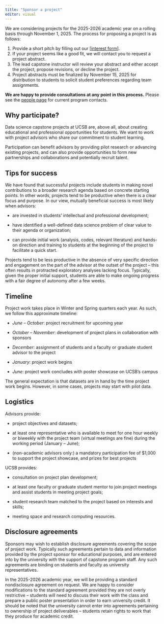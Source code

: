```yaml
---
title: "Sponsor a project"
editor: visual
---
```


We are considering projects for the 2025-2026 academic year on a rolling basis through November 1, 2025. The process for proposing a project is as follows:

1.  Provide a short pitch by filling out our \[[interest form](https://forms.gle/kD9v9sJ5V2XxNF9N6)\].
2.  If your project seems like a good fit, we will contact you to request a project abstract.
3.  The lead capstone instructor will review your abstract and either accept the project, propose revisions, or decline the project.
4.  Project abstracts must be finalized by November 15, 2025 for distribution to students to solicit student preferences regarding team assignments.

**We are happy to provide consultations at any point in this process.** Please see the [people page](people.qmd) for current program contacts.

## Why participate?

Data science capstone projects at UCSB are, above all, about creating educational and professional opportunities for students. We want to work with project advisors who share our commitment to student learning.

Participation can benefit advisors by providing pilot research or advancing existing projects, and can also provide opportunities to form new partnerships and collaborations and potentially recruit talent.

## Tips for success

We have found that successful projects include students in making novel contributions to a broader research agenda based on concrete starting points. In other words, projects tend to be productive when there is a clear focus and purpose. In our view, mutually beneficial success is most likely when advisors:

-   are invested in students' intellectual and professional development;

-   have identified a well-defined data science problem of clear value to their agenda or organization;

-   can provide initial work (analysis, codes, relevant literature) and hands-on direction and training to students at the beginning of the project to facilitate a quick start.

Projects tend to be less productive in the absence of very specific direction and engagement on the part of the advisor at the outset of the project -- this often results in protracted exploratory analyses lacking focus. Typically, given the proper initial support, students are able to make ongoing progress with a fair degree of autonomy after a few weeks.

## Timeline

Project work takes place in Winter and Spring quarters each year. As such, we follow this approximate timeline:

-   *June -- October*: project recruitment for upcoming year

-   *October -- November*: development of project plans in collaboration with sponsors

-   *December*: assignment of students and a faculty or graduate student advisor to the project

-   *January*: project work begins

-   *June*: project work concludes with poster showcase on UCSB's campus

The general expectation is that datasets are in hand by the time project work begins. However, in some cases, projects may start with pilot data.

## Logistics

Advisors provide:

-   project objectives and datasets;

-   at least one representative who is available to meet for one hour weekly or biweekly with the project team (virtual meetings are fine) during the working period (January -- June);

-   (non-academic advisors only:) a mandatory participation fee of $1,000 to support the project showcase, and prizes for best projects

UCSB provides:

-   consultation on project plan development;

-   at least one faculty or graduate student mentor to join project meetings and assist students in meeting project goals;

-   student research team matched to the project based on interests and skills;

-   meeting space and research computing resources.

## Disclosure agreements

Sponsors may wish to establish disclosure agreements covering the scope of project work. Typically such agreements pertain to data and information provided by the project sponsor for educational purposes, and are entered into by the university with the support of capstone program staff. Any such agreements are binding on students and faculty as university representatives.

In the 2025-2026 academic year, we will be providing a standard nondisclosure agreement on request. We are happy to consider modifications to the standard agreement provided they are not overly restrictive -- students will need to discuss their work with the class and prepare a public poster presentation in order to earn university credit. It should be noted that the university cannot enter into agreements pertaining to ownership of project deliverables -- students retain rights to work that they produce for academic credit.
